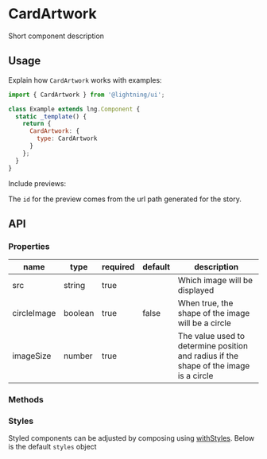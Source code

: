 
# CardArtwork

Short component description

## Usage

Explain how `CardArtwork` works with examples:

```js
import { CardArtwork } from '@lightning/ui';

class Example extends lng.Component {
  static _template() {
    return {
      CardArtwork: {
        type: CardArtwork
      }
    };
  }
}
```

Include previews:

<Canvas>
  <Story id="component--basic" />
</Canvas>

The `id` for the preview comes from the url path generated for the story.

## API

### Properties

| name        | type    | required | default | description                                                                           |
| ----------- | ------- | -------- | ------- | ------------------------------------------------------------------------------------- |
| src         | string  | true     |         | Which image will be displayed                                                         |
| circleImage | boolean | true     | false   | When true, the shape of the image will be a circle                                    |
| imageSize   | number  | true     |         | The value used to determine position and radius if the shape of the image is a circle |

### Methods

### Styles

Styled components can be adjusted by composing using [withStyles](?path=/docs/mixins-withstyles--basic). Below is the default `styles` object

<Theme theme={CardArtwork.styles} />
